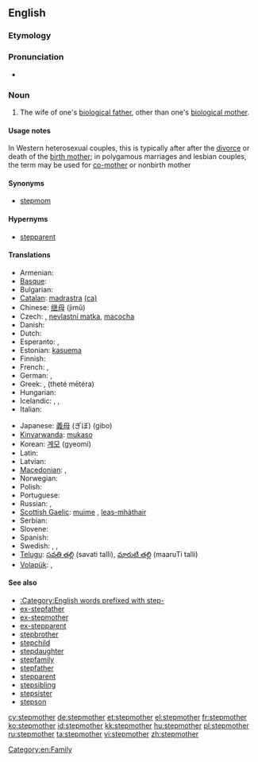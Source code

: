 ==English==

===Etymology===
{{prefix|step|mother}}

===Pronunciation===
* {{hyphenation|step|moth|er}}

===Noun===
{{en-noun}}

# The wife of one's [[biological father]], other than one's [[biological mother]].

====Usage notes====
In Western heterosexual couples, this is typically after after the [[divorce]] or death of the [[birth mother]]; in polygamous marriages and lesbian couples, the term may be used for [[co-mother]] or nonbirth mother

====Synonyms====
* [[stepmom]]

====Hypernyms====
* [[stepparent]]

====Translations====
{{trans-top|wife of one's biological father, not one's biological mother}}
* Armenian: {{t-|hy|խորթ մայր|tr=xort' mayr}}
* [[Basque]]: {{t|eu|amaorde|xs=Basque}}
* Bulgarian: {{t+|bg|мащеха|f|tr=mashshekha}}
* [[Catalan]]: [[madrastra]] {{f}} [[:ca:madrastra|(ca)]]
* Chinese: [[继母]] (jìmǔ)
* Czech: {{t+|cs|macecha|f}}, [[nevlastní matka]], [[macocha]]
* Danish: {{t|da|stedmor}}
* Dutch: {{t+|nl|stiefmoeder|f}}
* Esperanto: {{t-|eo|vicpatrino|xs=Esperanto}}, {{qualifier|sometimes}} {{t-|eo|duonpatrino|xs=Esperanto}}
* Estonian: [[kasuema]]
* Finnish: {{t-|fi|äitipuoli}}
* French: {{t+|fr|belle-mère|f}}, {{qualifier|pejorative}} {{t|fr|marâtre}}
* German: {{t+|de|Stiefmutter|f}}, {{qualifier|gender-neutral}} {{t|de|Stiefelternteil|m|n}}
* Greek: {{t|el|μητριά|f|tr=mitria}}, {{t|el|θετή μητέρα}} (theté mētéra)
* Hungarian: {{t+|hu|mostohaanya}}
* Icelandic: {{t-|is|stjúpmóðir|f}},  {{t|is|stjúpa|f}},  {{t|is|stjúpmamma|f}}
* Italian: {{t-|it|matrigna|f}}
{{trans-mid}}
* Japanese: [[義母]] (ぎぼ) (gibo)
* [[Kinyarwanda]]: [[mukaso]]
* Korean: [[계모]] (gyeomi)
* Latin: {{t-|la|noverca|f}}
* Latvian: {{t|lv|pamāte|f}}
* [[Macedonian]]: {{t|mk|маќеа|f|tr=máḱea}},  {{t|mk|помајка|f|tr=pómajka}}
* Norwegian: {{t|no|stemor|f}}
* Polish: {{t+|pl|macocha|f}}
* Portuguese: {{t+|pt|madrasta|f}}
* Russian: {{t+|ru|мачеха|tr=machekha}},  {{t|ru|приёмная мать|f|tr=prijómnaja mat'}}
* [[Scottish Gaelic]]: [[muime]] {{f}}, [[leas-mhàthair]] {{f}}
* Serbian: {{t-|sr|maćeha|f}}
* Slovene: {{t+|sl|mačeha|f}}
* Spanish: {{t-|es|madrastra|f}}
* Swedish: {{t-|sv|fostermor|c}},  {{t|sv|styvmor|c}},  {{qualifier|colloquial}} {{t|sv|plastmamma|c}}
* [[Telugu]]: [[సవతి తల్లి]] (savati talli),  [[మారుటి తల్లి]] (maaruTi talli)
* [[Volapük]]: {{qualifier|male or female}} {{t|vo|lupal}}, {{qualifier|female}} {{t|vo|jilupal}}
{{trans-bottom}}

====See also====
* [[:Category:English words prefixed with step-]]
* [[ex-stepfather]]
* [[ex-stepmother]]
* [[ex-stepparent]]
* [[stepbrother]]
* [[stepchild]]
* [[stepdaughter]]
* [[stepfamily]]
* [[stepfather]]
* [[stepparent]]
* [[stepsibling]]
* [[stepsister]]
* [[stepson]]

[[Category:en:Family]]

[[cy:stepmother]]
[[de:stepmother]]
[[et:stepmother]]
[[el:stepmother]]
[[fr:stepmother]]
[[ko:stepmother]]
[[id:stepmother]]
[[kk:stepmother]]
[[hu:stepmother]]
[[pl:stepmother]]
[[ru:stepmother]]
[[ta:stepmother]]
[[vi:stepmother]]
[[zh:stepmother]]